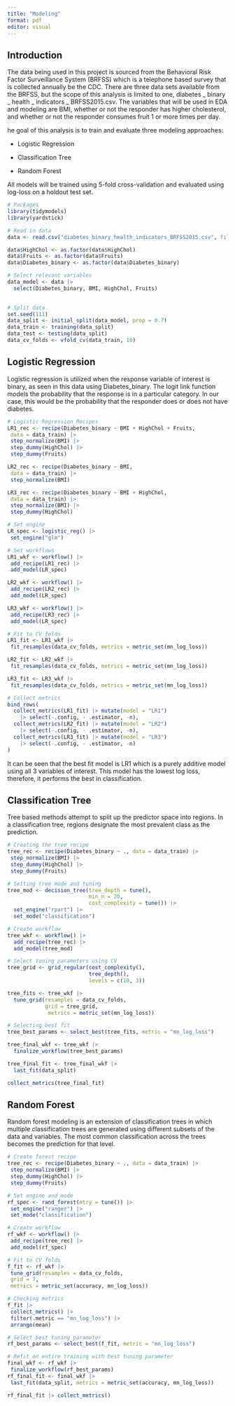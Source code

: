 ```yaml
---
title: "Modeling"
format: pdf
editor: visual
---
```


## Introduction

The data being used in this project is sourced from the Behavioral Risk Factor Surveillance System (BRFSS) which is a telephone based survey that is collected annually be the CDC. There are three data sets available from the BRFSS, but the scope of this analysis is limited to one, diabetes \_ binary \_ health \_ indicators \_ BRFSS2015.csv. The variables that will be used in EDA and modeling are BMI, whether or not the responder has higher cholesterol, and whether or not the responder consumes fruit 1 or more times per day.

he goal of this analysis is to train and evaluate three modeling approaches:

-   Logistic Regression

-   Classification Tree

-   Random Forest

All models will be trained using 5-fold cross-validation and evaluated using log-loss on a holdout test set.

```r
# Packages 
library(tidymodels)
library(yardstick)

# Read in data
data <- read.csv("diabetes_binary_health_indicators_BRFSS2015.csv", fileEncoding = "latin1")

data$HighChol <- as.factor(data$HighChol)
data$Fruits <- as.factor(data$Fruits)
data$Diabetes_binary <- as.factor(data$Diabetes_binary)

# Select relevant variables
data_model <- data |>
  select(Diabetes_binary, BMI, HighChol, Fruits)

  
# Split data 
set.seed(111)
data_split <- initial_split(data_model, prop = 0.7)
data_train <- training(data_split)
data_test <- testing(data_split)
data_cv_folds <- vfold_cv(data_train, 10)

```

## Logistic Regression

Logistic regression is utilized when the response variable of interest is binary, as seen in this data using Diabetes_binary. The logit link function models the probability that the response is in a particular category. In our case, this would be the probability that the responder does or does not have diabetes.

```r
# Logistic Regression Recipes
LR1_rec <- recipe(Diabetes_binary ~ BMI + HighChol + Fruits,
 data = data_train) |>
 step_normalize(BMI) |>
 step_dummy(HighChol) |>
 step_dummy(Fruits)

LR2_rec <- recipe(Diabetes_binary ~ BMI,
 data = data_train) |>
 step_normalize(BMI)

LR3_rec <- recipe(Diabetes_binary ~ BMI + HighChol,
 data = data_train) |>
 step_normalize(BMI) |>
 step_dummy(HighChol)

# Set engine
LR_spec <- logistic_reg() |>
 set_engine("glm")

# Set workflows
LR1_wkf <- workflow() |>
 add_recipe(LR1_rec) |>
 add_model(LR_spec)

LR2_wkf <- workflow() |>
 add_recipe(LR2_rec) |>
 add_model(LR_spec)

LR3_wkf <- workflow() |>
 add_recipe(LR3_rec) |>
 add_model(LR_spec)

# Fit to CV folds 
LR1_fit <- LR1_wkf |>
 fit_resamples(data_cv_folds, metrics = metric_set(mn_log_loss))

LR2_fit <- LR2_wkf |>
 fit_resamples(data_cv_folds, metrics = metric_set(mn_log_loss))

LR3_fit <- LR3_wkf |>
 fit_resamples(data_cv_folds, metrics = metric_set(mn_log_loss))

# Collect metrics
bind_rows(
  collect_metrics(LR1_fit) |> mutate(model = "LR1") 
    |> select(-.config, - .estimator, -n),
  collect_metrics(LR2_fit) |> mutate(model = "LR2")
    |> select(-.config, - .estimator, -n),
  collect_metrics(LR3_fit) |> mutate(model = "LR3")
    |> select(-.config, - .estimator, -n)
)
```

It can be seen that the best fit model is LR1 which is a purely additive model using all 3 variables of interest. This model has the lowest log loss, therefore, it performs the best in classification.

## Classification Tree

Tree based methods attempt to split up the predictor space into regions. In a classification tree, regions designate the most prevalent class as the prediction.

```r
# Creating the tree recipe 
tree_rec <- recipe(Diabetes_binary ~ ., data = data_train) |>
 step_normalize(BMI) |>
 step_dummy(HighChol) |>
 step_dummy(Fruits)

# Setting tree mode and tuning 
tree_mod <- decision_tree(tree_depth = tune(),
                          min_n = 20,
                          cost_complexity = tune()) |>
  set_engine("rpart") |>
  set_mode("classification")

# Create workflow
tree_wkf <- workflow() |>
  add_recipe(tree_rec) |>
  add_model(tree_mod)

# Select tuning parameters using CV
tree_grid <- grid_regular(cost_complexity(),
                          tree_depth(),
                          levels = c(10, 3))

tree_fits <- tree_wkf |> 
  tune_grid(resamples = data_cv_folds,
            grid = tree_grid,
             metrics = metric_set(mn_log_loss))

# Selecting best fit
tree_best_params <- select_best(tree_fits, metric = "mn_log_loss")

tree_final_wkf <- tree_wkf |>
  finalize_workflow(tree_best_params)

tree_final_fit <- tree_final_wkf |>
  last_fit(data_split)

collect_metrics(tree_final_fit)
```
## Random Forest
Random forest modeling is an extension of classification trees in which multiple classification trees are generated using different subsets of the data and variables. The most common classification across the trees becomes the prediction for that level. 
```r
# Create forest recipe
tree_rec <- recipe(Diabetes_binary ~ ., data = data_train) |>
 step_normalize(BMI) |>
 step_dummy(HighChol) |>
 step_dummy(Fruits)

# Set engine and mode
rf_spec <- rand_forest(mtry = tune()) |>
 set_engine("ranger") |>
 set_mode("classification")

# Create workflow
rf_wkf <- workflow() |>
 add_recipe(tree_rec) |>
 add_model(rf_spec)

# Fit to CV folds
f_fit <- rf_wkf |>
 tune_grid(resamples = data_cv_folds,
 grid = 7,
 metrics = metric_set(accuracy, mn_log_loss))

# Checking metrics
f_fit |>
 collect_metrics() |>
 filter(.metric == "mn_log_loss") |>
 arrange(mean)

# Select best tuning parameter
rf_best_params <- select_best(f_fit, metric = "mn_log_loss")

# Refit on entire training with best tuning parameter
final_wkf <- rf_wkf |>
 finalize_workflow(rf_best_params)
rf_final_fit <- final_wkf |>
 last_fit(data_split, metrics = metric_set(accuracy, mn_log_loss))

rf_final_fit |> collect_metrics()
```



